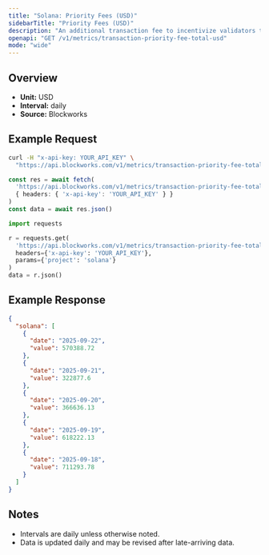 ```yaml
---
title: "Solana: Priority Fees (USD)"
sidebarTitle: "Priority Fees (USD)"
description: "An additional transaction fee to incentivize validators to prioritize and execute transactions."
openapi: "GET /v1/metrics/transaction-priority-fee-total-usd"
mode: "wide"
---
```


## Overview

- **Unit:** USD
- **Interval:** daily
- **Source:** Blockworks

## Example Request

<CodeGroup>

```bash cURL
curl -H "x-api-key: YOUR_API_KEY" \
  "https://api.blockworks.com/v1/metrics/transaction-priority-fee-total-usd?project=solana"
```

```typescript TypeScript
const res = await fetch(
  'https://api.blockworks.com/v1/metrics/transaction-priority-fee-total-usd?project=solana',
  { headers: { 'x-api-key': 'YOUR_API_KEY' } }
)
const data = await res.json()
```

```python Python
import requests

r = requests.get(
  'https://api.blockworks.com/v1/metrics/transaction-priority-fee-total-usd',
  headers={'x-api-key': 'YOUR_API_KEY'},
  params={'project': 'solana'}
)
data = r.json()
```

</CodeGroup>

## Example Response

```json
{
  "solana": [
    {
      "date": "2025-09-22",
      "value": 570388.72
    },
    {
      "date": "2025-09-21",
      "value": 322877.6
    },
    {
      "date": "2025-09-20",
      "value": 366636.13
    },
    {
      "date": "2025-09-19",
      "value": 618222.13
    },
    {
      "date": "2025-09-18",
      "value": 711293.78
    }
  ]
}
```

## Notes
- Intervals are daily unless otherwise noted.
- Data is updated daily and may be revised after late-arriving data.